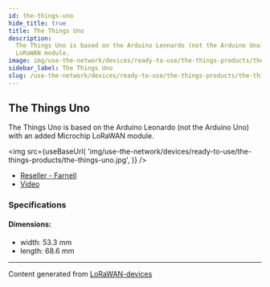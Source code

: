 ```yaml
---
id: the-things-uno
hide_title: true
title: The Things Uno
description:
  The Things Uno is based on the Arduino Leonardo (not the Arduino Uno) with an added Microchip
  LoRaWAN module.
image: img/use-the-network/devices/ready-to-use/the-things-products/the-things-uno.jpg
sidebar_label: The Things Uno
slug: /use-the-network/devices/ready-to-use/the-things-products/the-things-uno
---
```



## The Things Uno

The Things Uno is based on the Arduino Leonardo (not the Arduino Uno) with an added Microchip
LoRaWAN module.

<img
  src={useBaseUrl(
    'img/use-the-network/devices/ready-to-use/the-things-products/the-things-uno.jpg',
  )}
/>

- [Reseller - Farnell](https://de.farnell.com/the-things-network/ttn-un-868/the-things-uno-eu/dp/2675815)
- [Video](https://www.youtube.com/watch?v=28Fh5OF8ev0)

### Specifications

#### Dimensions:

- width: 53.3 mm
- length: 68.6 mm

---

Content generated from [LoRaWAN-devices](https://github.com/TheThingsNetwork/lorawan-devices)
